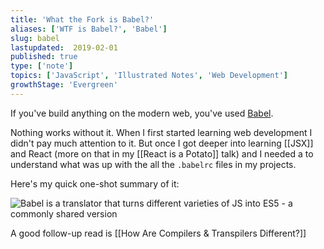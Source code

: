 ```yaml
---
title: 'What the Fork is Babel?'
aliases: ['WTF is Babel?', 'Babel']
slug: babel
lastupdated:  2019-02-01
published: true
type: ['note']
topics: ['JavaScript', 'Illustrated Notes', 'Web Development']
growthStage: 'Evergreen'
---
```


<IntroParagraph>

If you've build anything on the modern web, you've used [Babel](https://babeljs.io/).  

</IntroParagraph>

Nothing works without it. When I first started learning web development I didn't pay much attention to it. But once I got deeper into learning [[JSX]] and React (more on that in my [[React is a Potato]] talk) and  I needed a to understand what was up with the all the `.babelrc` files in my projects.

Here's my quick one-shot summary of it:

<Image alt="Babel is a translator that turns different varieties of JS into ES5 - a commonly shared version" src="https://res.cloudinary.com/dg3gyk0gu/image/upload/c_scale,w_900/v1592262873/maggieappleton.com/egghead-course-notes/Babel_Final_Sm_2x.png" />

A good follow-up read is [[How Are Compilers & Transpilers Different?]]
